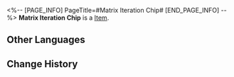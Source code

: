 <%-- [PAGE_INFO]
PageTitle=#Matrix Iteration Chip#
[END_PAGE_INFO] --%>
{{Item Infobox
|title       = Matrix Iteration Chip
|id          = 250218
|image       = Item Matrix Iteration Chip.png
|type        = 
|invCategory = 
|rarity      = 3
|effect      = After using their Ultimate, the wearer restores a massive amount of HP.
|description = A game item in Aetherium Wars. Aether Spirits will gain a special enhanced ability after equipping it.
}}
'''Matrix Iteration Chip''' is a [[Item]].

==Other Languages==
{{Other Languages
|en   = Matrix Iteration Chip
|zhs  = 矩阵迭代芯片
|zht  = 矩陣更新晶片
|ja   = チップ「マトリックスイテレーション」
|ko   = 행렬 반복 칩
|es   = Chip de iteración de matriz
|fr   = Puce de matrice d'itération
|ru   = Чип итерации матрицы
|th   = ชิปวนซ้ำเมทริกซ์
|vi   = Chip Thay Thế Ma Trận
|de   = Chip: Matrixiteration
|id   = Matrix Iteration Chip
|pt   = Chip de Iteração de Matriz
}}

==Change History==
{{Change History|2.0}}